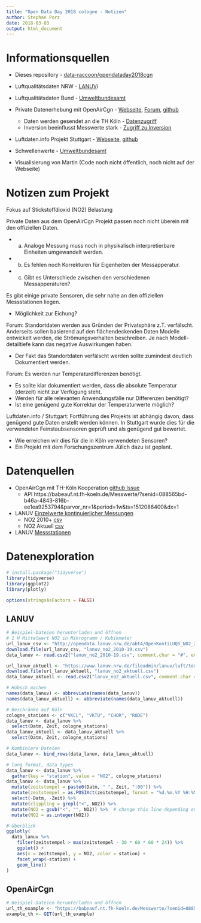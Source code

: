 ```yaml
---
title: "Open Data Day 2018 cologne - Notizen"
author: Stephan Porz
date: 2018-03-03
output: html_document
---
```


# Informationsquellen

* Dieses repository - [data-raccoon/opendataday2018cgn](https://github.com/data-raccoon/opendataday2018cgn)
* Luftqualitätsdaten NRW - [LANUV](https://www.lanuv.nrw.de/landesamt/daten_und_informationsdienste/)i
* Luftqualitätsdaten Bund - [Umweltbundesamt](https://www.umweltbundesamt.de/daten/luft)
* Private Datenerhebung mit OpenAirCgn - [Webseite](https://openair.cologne), [Forum](https://openair.cologne/forum), [github](https://github.com/OpenAirCgn)
  * Daten werden gesendet an die TH Köln - [Datenzugriff](https://github.com/OpenAirCgn/Meta/issues/7)
  * Inversion beeinflusst Messwerte stark - [Zugriff zu Inversion](https://github.com/OpenAirCgn/software)
* Luftdaten.info Projekt Stuttgart - [Webseite](https://luftdaten.info/), [github](https://github.com/opendata-stuttgart)
* Schwellenwerte - [Umweltbundesamt](https://www.umweltbundesamt.de/daten/luft/stickstoffdioxid-belastung#textpart-1)

* Visualisierung von Martin (Code noch nicht öffentlich, noch nicht auf der Webseite)



# Notizen zum Projekt

Fokus auf Stickstoffdioxid (NO2) Belastung

Private Daten aus dem OpenAirCgn Projekt passen noch nicht überein mit den offiziellen Daten.

* a) Analoge Messung muss noch in physikalisch interpretierbare Einheiten umgewandelt werden.
* b) Es fehlen noch Korrekturen für Eigenheiten der Messapperatur.
* c) Gibt es Unterschiede zwischen den verschiedenen Messapperaturen?

Es gibt einige private Sensoren, die sehr nahe an den offiziellen Messstationen liegen.

* Möglichkeit zur Eichung?

Forum: Standortdaten werden aus Gründen der Privatsphäre z.T. verfälscht. Anderseits sollen basierend auf den flächendeckenden Daten Modelle entwickelt werden, die Strömungsverhalten beschreiben. Je nach Modell-detailtiefe kann das negative Auswirkungen haben. 

* Der Fakt das Standortdaten verfälscht werden sollte zumindest deutlich Dokumentiert werden.

Forum: Es werden nur Temperaturdifferenzen benötigt. 

* Es sollte klar dokumentiert werden, dass die absolute Temperatur (derzeit) nicht zur Verfügung steht. 
* Werden für alle relevanten Anwendungsfälle nur Differenzen benötigt? 
* Ist eine genügend gute Korrektur der Temperaturwerte möglich?

Luftdaten.info / Stuttgart: Fortführung des Projekts ist abhängig davon, dass genügend gute Daten erstellt werden können. In Stuttgart wurde dies für die verwendeten Feinstaubsensoren geprüft und als genügend gut bewertet.

* Wie erreichen wir dies für die in Köln verwendeten Sensoren?
* Ein Projekt mit dem Forschungszentrum Jülich dazu ist geplant. 



# Datenquellen

* OpenAirCgn mit TH-Köln Kooperation [github Issue](https://github.com/OpenAirCgn/Meta/issues/7)
  * API https://babeauf.nt.fh-koeln.de/Messwerte/?senid=088565bd-b46a-4843-816b-ee1ea9253794&parvor_nr=1&period=1w&ts=1512086400&dx=1
* LANUV [Einzelwerte kontinuierlicher Messungen](https://www.lanuv.nrw.de/umwelt/luft/immissionen/berichte-und-trends/einzelwerte-kontinuierlicher-messungen/)
  * NO2 2010+ [csv](http://opendata.lanuv.nrw.de/abt4/OpenKontiLUQS_NO2_2010-2019.csv)
  * NO2 Aktuell [csv](https://www.lanuv.nrw.de/fileadmin/lanuv/luft/temes/NO2_AM1H.csv)
* LANUV [Messstationen](https://www.lanuv.nrw.de/umwelt/luft/immissionen/messorte-und-werte/)



# Datenexploration

```r
# install.package("tidyverse")
library(tidyverse)
library(ggplot2)
library(plotly)

options(stringsAsFactors = FALSE)

```

## LANUV
```r
# Beispiel-Dateien herunterladen und öffnen
# 1 H Mittelwert NO2 in Mikrogramm / Kubikmeter
url_lanuv_csv <- "http://opendata.lanuv.nrw.de/abt4/OpenKontiLUQS_NO2_2010-2019.csv"
download.file(url_lanuv_csv, "lanuv_no2_2010-19.csv")
data_lanuv <- read.csv2("lanuv_no2_2010-19.csv", comment.char = "#", encoding = "latin1")

url_lanuv_aktuell <- "https://www.lanuv.nrw.de/fileadmin/lanuv/luft/temes/NO2_AM1H.csv"
download.file(url_lanuv_aktuell, "lanuv_no2_aktuell.csv")
data_lanuv_aktuell <- read.csv2("lanuv_no2_aktuell.csv", comment.char = "#", encoding = "latin1")

# Hübsch machen
names(data_lanuv) <- abbreviate(names(data_lanuv))
names(data_lanuv_aktuell) <- abbreviate(names(data_lanuv_aktuell))

# Beschränke auf Köln
cologne_stations <- c("VKCL", "VKTU", "CHOR", "RODE")
data_lanuv <- data_lanuv %>%
  select(Datm, Zeit, cologne_stations)
data_lanuv_aktuell <- data_lanuv_aktuell %>%
  select(Datm, Zeit, cologne_stations)

# Kombiniere Dateien
data_lanuv <- bind_rows(data_lanuv, data_lanuv_aktuell)

# long format, data types
data_lanuv <- data_lanuv %>%
  gather(key = "station", value = "NO2", cologne_stations)
data_lanuv <- data_lanuv %>%
  mutate(zeitstempel = paste0(Datm, " ", Zeit, ":00")) %>% 
  mutate(zeitstempel = as.POSIXct(zeitstempel, format = "%d.%m.%Y %H:%M:%S", tz = "CET")) %>% 
  select(-Datm, -Zeit) %>%
  mutate(clippling = grepl("<", NO2)) %>%
  mutate(NO2 = gsub("<", "", NO2)) %>%  # change this line depending on use case!
  mutate(NO2 = as.integer(NO2))

# Überblick
ggplotly(
  data_lanuv %>%
    filter(zeitstempel > max(zeitstempel - 30 * 60 * 60 * 24)) %>%
    ggplot() + 
    aes(x = zeitstempel, y = NO2, color = station) + 
    facet_wrap(~station) + 
    geom_line()
)

```

## OpenAirCgn
```r
# Beispiel-Dateien herunterladen und öffnen
url_th_example <- "https://babeauf.nt.fh-koeln.de/Messwerte/?senid=088565bd-b46a-4843-816b-ee1ea9253794&parvor_nr=1&period=1d&ts=1514764800&dx=1"
example_th <- GET(url_th_example)

```

